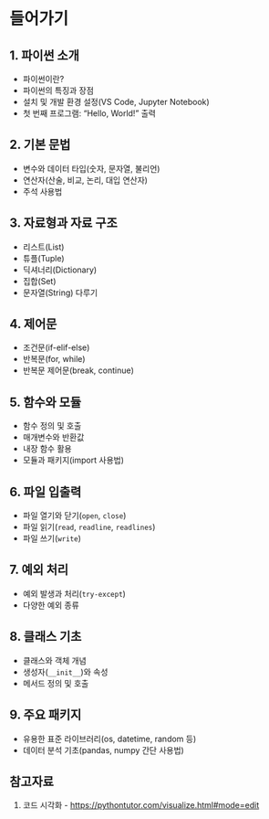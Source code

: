# 들어가기 {.unnumbered}

## 1. 파이썬 소개

-   파이썬이란?\
-   파이썬의 특징과 장점\
-   설치 및 개발 환경 설정(VS Code, Jupyter Notebook)\
-   첫 번째 프로그램: "Hello, World!" 출력

## 2. 기본 문법

-   변수와 데이터 타입(숫자, 문자열, 불리언)\
-   연산자(산술, 비교, 논리, 대입 연산자)\
-   주석 사용법

## 3. 자료형과 자료 구조

-   리스트(List)\
-   튜플(Tuple)\
-   딕셔너리(Dictionary)\
-   집합(Set)\
-   문자열(String) 다루기

## 4. 제어문

-   조건문(if-elif-else)\
-   반복문(for, while)\
-   반복문 제어문(break, continue)

## 5. 함수와 모듈

-   함수 정의 및 호출\
-   매개변수와 반환값\
-   내장 함수 활용\
-   모듈과 패키지(import 사용법)

## 6. 파일 입출력

-   파일 열기와 닫기(`open`, `close`)\
-   파일 읽기(`read`, `readline`, `readlines`)\
-   파일 쓰기(`write`)

## 7. 예외 처리

-   예외 발생과 처리(`try-except`)\
-   다양한 예외 종류

## 8. 클래스 기초

-   클래스와 객체 개념\
-   생성자(`__init__`)와 속성\
-   메서드 정의 및 호출

## 9. 주요 패키지 

-   유용한 표준 라이브러리(os, datetime, random 등)\
-   데이터 분석 기초(pandas, numpy 간단 사용법)

## 참고자료 {.unlisted}

1. 코드 시각화 - [https://pythontutor.com/visualize.html#mode=edit](https://pythontutor.com/visualize.html#mode=edit){target="_blank"}
